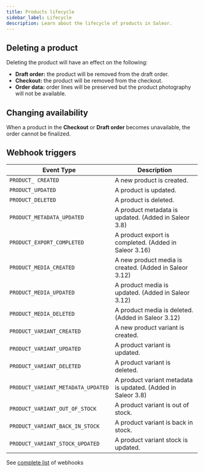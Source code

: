 ```yaml
---
title: Products lifecycle
sidebar_label: Lifecycle
description: Learn about the lifecycle of products in Saleor.
---
```


## Deleting a product

Deleting the product will have an effect on the following:

- **Draft order:** the product will be removed from the draft order.
- **Checkout:** the product will be removed from the checkout.
- **Order data:** order lines will be preserved but the product photography will not be available.

## Changing availability

When a product in the **Checkout** or **Draft order** becomes unavailable, the order cannot be finalized.

## Webhook triggers

| Event Type                         | Description                                                  |
| ---------------------------------- | ------------------------------------------------------------ |
| `PRODUCT_ CREATED`                 | A new product is created.                                    |
| `PRODUCT_UPDATED`                  | A product is updated.                                        |
| `PRODUCT_DELETED`                  | A product is deleted.                                        |
| `PRODUCT_METADATA_UPDATED`         | A product metadata is updated. (Added in Saleor 3.8)         |
| `PRODUCT_EXPORT_COMPLETED`         | A product export is completed. (Added in Saleor 3.16)        |
| `PRODUCT_MEDIA_CREATED`            | A new product media is created. (Added in Saleor 3.12)       |
| `PRODUCT_MEDIA_UPDATED`            | A product media is updated. (Added in Saleor 3.12)           |
| `PRODUCT_MEDIA_DELETED`            | A product media is deleted. (Added in Saleor 3.12)           |
| `PRODUCT_VARIANT_CREATED`          | A new product variant is created.                            |
| `PRODUCT_VARIANT_UPDATED`          | A product variant is updated.                                |
| `PRODUCT_VARIANT_DELETED`          | A product variant is deleted.                                |
| `PRODUCT_VARIANT_METADATA_UPDATED` | A product variant metadata is updated. (Added in Saleor 3.8) |
| `PRODUCT_VARIANT_OUT_OF_STOCK`     | A product variant is out of stock.                           |
| `PRODUCT_VARIANT_BACK_IN_STOCK`    | A product variant is back in stock.                          |
| `PRODUCT_VARIANT_STOCK_UPDATED`    | A product variant stock is updated.                          |

See [complete list](http://localhost:3000/docs/3.x/api-reference/webhooks/enums/webhook-event-type-async-enum#values) of webhooks
